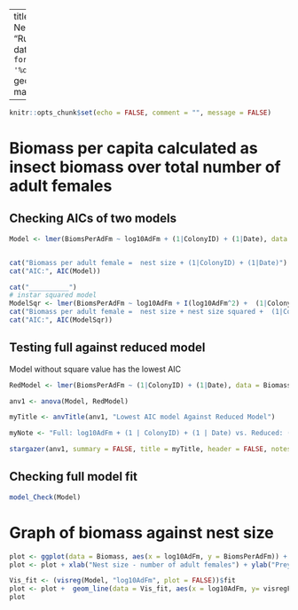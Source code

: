 

---
title: "Biomass by Nest Size"
author: "Ruth Sharpe"
date: "`r format(Sys.time(), '%d %B, %Y')`"
geometry: margin=1.5cm

---


```{r dataImport,  include = FALSE}
knitr::opts_chunk$set(echo = FALSE, comment = "", message = FALSE)


```



Biomass per capita calculated as insect biomass over total number of adult females
====================

Checking AICs of two models
-------------------

```{r AICs}

Model <- lmer(BiomsPerAdFm ~ log10AdFm + (1|ColonyID) + (1|Date), data = Biomass, REML = FALSE)


cat("Biomass per adult female =  nest size + (1|ColonyID) + (1|Date)")
cat("AIC:", AIC(Model))

cat("__________")
# instar squared model
ModelSqr <- lmer(BiomsPerAdFm ~ log10AdFm + I(log10AdFm^2) +  (1|ColonyID) + (1|Date), data = Biomass, REML = FALSE)
cat("Biomass per adult female =  nest size + nest size squared +  (1|ColonyID) + (1|Date)")
cat("AIC:", AIC(ModelSqr))

```

Testing full against reduced model
-------

Model without square value has the lowest AIC

```{r stats,  results='asis'}

RedModel <- lmer(BiomsPerAdFm ~ (1|ColonyID) + (1|Date), data = Biomass, REML = FALSE)

anv1 <- anova(Model, RedModel)

myTitle <- anvTitle(anv1, "Lowest AIC model Against Reduced Model")

myNote <- "Full: log10AdFm + (1 | ColonyID) + (1 | Date) vs. Reduced: (1 | ColonyID) + (1 | Date)"

stargazer(anv1, summary = FALSE, title = myTitle, header = FALSE, notes = myNote)

```



Checking full model fit
--------------------


```{r ModelFit, fig.height=3, fig.width=3}

model_Check(Model)

```

Graph of biomass against nest size 
====================


```{r GraphBiomass, fig.height=4, fig.width=5.5}

plot <- ggplot(data = Biomass, aes(x = log10AdFm, y = BiomsPerAdFm)) + geom_point()
plot <- plot + xlab("Nest size - number of adult females") + ylab("Prey biomass per adult female") + mytheme

Vis_fit <- (visreg(Model, "log10AdFm", plot = FALSE))$fit						
plot <- plot +  geom_line(data = Vis_fit, aes(x = log10AdFm, y= visregFit))
plot

```

